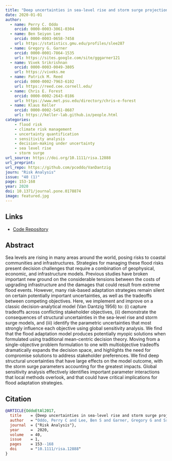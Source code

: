 ```yaml
---
title: "Deep uncertainties in sea-level rise and storm surge projections: Implications for coastal flood risk management"
date: 2020-01-01
author:
  - name: Perry C. Oddo
    orcid: 0000-0003-3061-0304
  - name: Ben Seiyon Lee
    orcid: 0000-0003-0658-7458
    url: https://statistics.gmu.edu/profiles/slee287
  - name: Gregory G. Garner
    orcid: 0000-0001-7864-1535
    url: https://sites.google.com/site/gggarner121
  - name: Vivek Srikrishnan
    orcid: 0000-0003-0049-3805
    url: https://viveks.me
  - name: Patrick M. Reed
    orcid: 0000-0002-7963-6102
    url: https://reed.cee.cornell.edu/
  - name: Chris E. Forest
    orcid: 0000-0002-2643-0186
    url: https://www.met.psu.edu/directory/chris-e-forest
  - name: Klaus Keller
    orcid: 0000-0002-5451-8687
    url: https://keller-lab.github.io/people.html
categories:
    - flood risk
    - climate risk management
    - uncertainty quantification
    - sensitivity analysis
    - decision-making under uncertainty
    - sea level rise
    - storm surge
url_source: https://doi.org/10.1111/risa.12888
url_preprint: 
url_repo: https://github.com/pcoddo/VanDantzig
journ: "Risk Analysis"
issue: "40 (1)"
page: 153-168
year: 2020
doi: 10.1371/journal.pone.0178874
image: featured.jpg
---
```


## Links

- [Code Repository](https://github.com/pcoddo/VanDantzig)

## Abstract

Sea levels are rising in many areas around the world, posing risks to coastal communities and infrastructures. Strategies for managing these flood risks present decision challenges that require a combination of geophysical, economic, and infrastructure models. Previous studies have broken important new ground on the considerable tensions between the costs of upgrading infrastructure and the damages that could result from extreme flood events. However, many risk-based adaptation strategies remain silent on certain potentially important uncertainties, as well as the tradeoffs between competing objectives. Here, we implement and improve on a classic decision-analytical model (Van Dantzig 1956) to: (i) capture tradeoffs across conflicting stakeholder objectives, (ii) demonstrate the consequences of structural uncertainties in the sea-level rise and storm surge models, and (iii) identify the parametric uncertainties that most strongly influence each objective using global sensitivity analysis. We find that the flood adaptation model produces potentially myopic solutions when formulated using traditional mean-centric decision theory. Moving from a single-objective problem formulation to one with multiobjective tradeoffs dramatically expands the decision space, and highlights the need for compromise solutions to address stakeholder preferences. We find deep structural uncertainties that have large effects on the model outcome, with the storm surge parameters accounting for the greatest impacts. Global sensitivity analysis effectively identifies important parameter interactions that local methods overlook, and that could have critical implications for flood adaptation strategies.

## Citation

```bibtex
@ARTICLE{OddoEtAl2017,
  title    = {Deep uncertainties in sea-level rise and storm surge projections: Implications for coastal flood risk management},
  author   = "Oddo, Perry C and Lee, Ben S and Garner, Gregory G and Srikrishnan, Vivek and Reed, Patrick M and Forest, Chris E and Keller, Klaus"
  journal  = {"Risk Analysis"},
  year     =  2020,
  volume   = 40,
  issue    = 1,
  pages    = 153--168
  doi      = "10.1111/risa.12888"
}
```